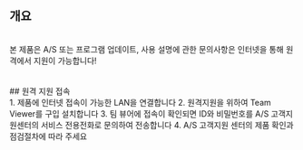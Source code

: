 ## 개요
<br/>
본 제품은 A/S 또는 프로그램 업데이트, 사용 설명에 관한 문의사항은 인터넷을 통해 원격에서 지원이 가능합니다!
<br/>
<br/>
<br/>
## 원격 지원 접속
<br/>
1. 제품에 인터넷 접속이 가능한 LAN을 연결합니다
2. 원격지원을 위하여 Team Viewer를 구입 설치합니다
3. 팀 뷰어에 접속이 확인되면 ID와 비밀번호를 A/S 고객지원센터의 서비스 전용전화로 문의하여 전송합니다
4. A/S 고객지원 센터의 제품 확인과 점검절차에 따라 주세요